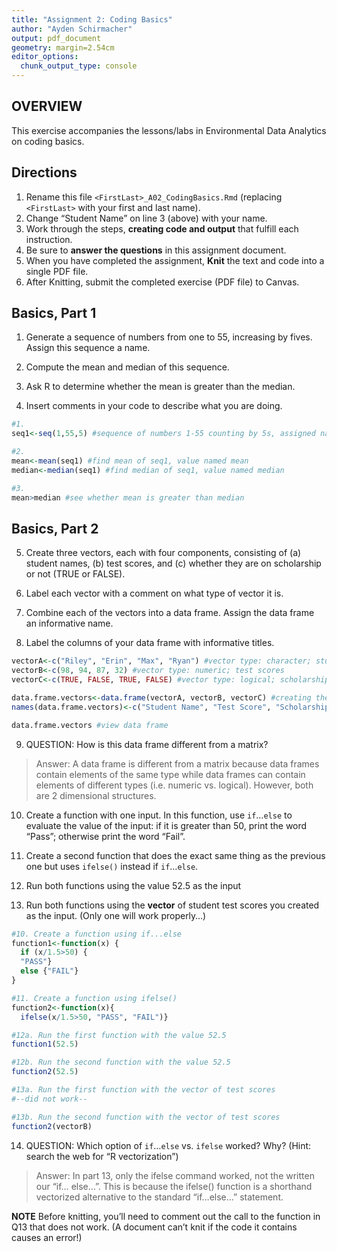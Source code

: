 ```yaml
---
title: "Assignment 2: Coding Basics"
author: "Ayden Schirmacher"
output: pdf_document
geometry: margin=2.54cm
editor_options: 
  chunk_output_type: console
---
```


## OVERVIEW

This exercise accompanies the lessons/labs in Environmental Data Analytics on coding basics.

## Directions

1.  Rename this file `<FirstLast>_A02_CodingBasics.Rmd` (replacing `<FirstLast>` with your first and last name).
2.  Change "Student Name" on line 3 (above) with your name.
3.  Work through the steps, **creating code and output** that fulfill each instruction.
4.  Be sure to **answer the questions** in this assignment document.
5.  When you have completed the assignment, **Knit** the text and code into a single PDF file.
6.  After Knitting, submit the completed exercise (PDF file) to Canvas.

## Basics, Part 1

1.  Generate a sequence of numbers from one to 55, increasing by fives. Assign this sequence a name.

2.  Compute the mean and median of this sequence.

3.  Ask R to determine whether the mean is greater than the median.

4.  Insert comments in your code to describe what you are doing.

```r
#1. 
seq1<-seq(1,55,5) #sequence of numbers 1-55 counting by 5s, assigned name seq1

#2. 
mean<-mean(seq1) #find mean of seq1, value named mean
median<-median(seq1) #find median of seq1, value named median

#3. 
mean>median #see whether mean is greater than median

```


## Basics, Part 2

5.  Create three vectors, each with four components, consisting of (a) student names, (b) test scores, and (c) whether they are on scholarship or not (TRUE or FALSE).

6.  Label each vector with a comment on what type of vector it is.

7.  Combine each of the vectors into a data frame. Assign the data frame an informative name.

8.  Label the columns of your data frame with informative titles.

```r
vectorA<-c("Riley", "Erin", "Max", "Ryan") #vector type: character; student names
vectorB<-c(98, 94, 87, 32) #vector type: numeric; test scores
vectorC<-c(TRUE, FALSE, TRUE, FALSE) #vector type: logical; scholarship status

data.frame.vectors<-data.frame(vectorA, vectorB, vectorC) #creating the data frame
names(data.frame.vectors)<-c("Student Name", "Test Score", "Scholarship Status") #labeling the names of columns

data.frame.vectors #view data frame
```

9.  QUESTION: How is this data frame different from a matrix?

> Answer: A data frame is different from a matrix because data frames contain elements of the same type while data frames can contain elements of different types (i.e. numeric vs. logical). However, both are 2 dimensional structures. 

10. Create a function with one input. In this function, use `if`...`else` to evaluate the value of the input: if it is greater than 50, print the word "Pass"; otherwise print the word "Fail". 

11. Create a second function that does the exact same thing as the previous one but uses `ifelse()` instead if `if`...`else `. 

12. Run both functions using the value 52.5 as the input

13. Run both functions using the **vector** of student test scores you created as the input. (Only one will work properly...)

```r

#10. Create a function using if...else
function1<-function(x) {
  if (x/1.5>50) {
  "PASS"}
  else {"FAIL"}
}

#11. Create a function using ifelse()
function2<-function(x){
  ifelse(x/1.5>50, "PASS", "FAIL")}

#12a. Run the first function with the value 52.5
function1(52.5)

#12b. Run the second function with the value 52.5
function2(52.5)

#13a. Run the first function with the vector of test scores
#--did not work--

#13b. Run the second function with the vector of test scores
function2(vectorB)
```

14. QUESTION: Which option of `if`...`else` vs. `ifelse` worked? Why? (Hint: search the web for "R vectorization")

> Answer: In part 13, only the ifelse command worked, not the written our "if... else...". This is because the ifelse() function is a shorthand vectorized alternative to the standard "if...else..." statement. 


**NOTE** Before knitting, you'll need to comment out the call to the function in Q13 that does not work. (A document can't knit if the code it contains causes an error!)